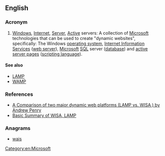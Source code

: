 ==English==
{{wikipedia}}

===Acronym===
{{rfc-header|Acronym}}
{{head|en|acronym}}

# {{context|Internet|lang=en}} [[windows|Windows]], [[Internet]], [[server|Server]], [[active|Active]] servers: A collection of [[Microsoft]] technologies that can be used to create "dynamic websites", specifically: The Windows [[operating system]], [[Internet Information Services]] ([[web server]]), [[Microsoft]] [[SQL]] server ([[database]]) and [[active server pages]] ([[scripting language]]).

====See also====
* [[LAMP]]
* [[WAMP]]

===References===
* [http://www.shawnolson.net/a/302/ A Comparison of two major dynamic web platforms (LAMP vs. WISA ) by Andrew Penry]
* [http://www.lyberty.com/encyc/articles/tech/WISA.html Basic Summary of WISA, LAMP]

===Anagrams===
* [[wais#English|wais]]
[[Category:en:Microsoft]]